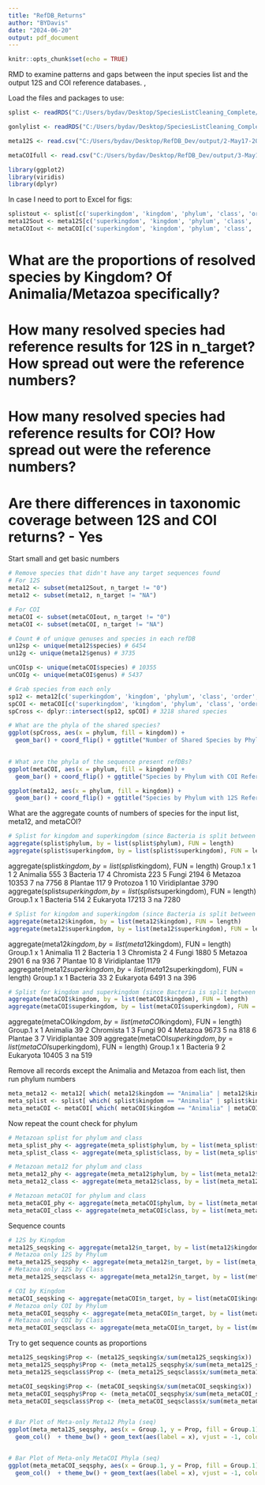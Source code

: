 ```yaml
---
title: "RefDB_Returns"
author: "BYDavis"
date: "2024-06-20"
output: pdf_document
---
```


```r
knitr::opts_chunk$set(echo = TRUE)
```

RMD to examine patterns and gaps between the input species list and the output 12S and COI reference databases.  , 

Load the files and packages to use:
```r
splist <- readRDS("C:/Users/bydav/Desktop/SpeciesListCleaning_Complete/outputs/GNRMaineSpecies_May2024.RDS")

gonlylist <- readRDS("C:/Users/bydav/Desktop/SpeciesListCleaning_Complete/progression/GNRSpList_GenusOnly_May2024.RDS")

meta12S <- read.csv("C:/Users/bydav/Desktop/RefDB_Dev/output/2-May17-2024/12S_REFDB_metasum.csv", header = TRUE)

metaCOIfull <- read.csv("C:/Users/bydav/Desktop/RefDB_Dev/output/3-May19-2024/COI_REFDB_metasum.csv", header = TRUE)

library(ggplot2)
library(viridis)
library(dplyr)
```

In case I need to port to Excel for figs:
```r
splistout <- splist[c('superkingdom', 'kingdom', 'phylum', 'class', 'order', 'family', 'genus', 'species')]
meta12Sout <- meta12S[c('superkingdom', 'kingdom', 'phylum', 'class', 'order', 'family', 'genus', 'species', 'n_target', 'n_unique_seqs')]
metaCOIout <- metaCOI[c('superkingdom', 'kingdom', 'phylum', 'class', 'order', 'family', 'genus', 'species', 'n_target', 'n_unique_seqs')]
```



# What are the proportions of resolved species by Kingdom? Of Animalia/Metazoa specifically?

# How many resolved species had reference results for 12S in n_target? How spread out were the reference numbers?

# How many resolved species had reference results for COI? How spread out were the reference numbers?

# Are there differences in taxonomic coverage between 12S and COI returns? - Yes

Start small and get basic numbers
```r
# Remove species that didn't have any target sequences found
# For 12S
meta12 <- subset(meta12Sout, n_target != "0")
meta12 <- subset(meta12, n_target != "NA")

# For COI
metaCOI <- subset(metaCOIout, n_target != "0")
metaCOI <- subset(metaCOI, n_target != "NA")

# Count # of unique genuses and species in each refDB
un12sp <- unique(meta12$species) # 6454
un12g <- unique(meta12$genus) # 3735

unCOIsp <- unique(metaCOI$species) # 10355
unCOIg <- unique(metaCOI$genus) # 5437

# Grab species from each only
sp12 <- meta12[c('superkingdom', 'kingdom', 'phylum', 'class', 'order', 'family', 'genus', 'species')]
spCOI <- metaCOI[c('superkingdom', 'kingdom', 'phylum', 'class', 'order', 'family', 'genus', 'species')]
spCross <- dplyr::intersect(sp12, spCOI) # 3218 shared species

# What are the phyla of the shared species?
ggplot(spCross, aes(x = phylum, fill = kingdom)) +
  geom_bar() + coord_flip() + ggtitle("Number of Shared Species by Phylum") 
 

# What are the phyla of the sequence present refDBs?
ggplot(metaCOI, aes(x = phylum, fill = kingdom)) +
  geom_bar() + coord_flip() + ggtitle("Species by Phylum with COI References")

ggplot(meta12, aes(x = phylum, fill = kingdom)) +
  geom_bar() + coord_flip() + ggtitle("Species by Phylum with 12S References") 
```


What are the aggregate counts of numbers of species for the input list, meta12, and metaCOI?
```r
# Splist for kingdom and superkingdom (since Bacteria is split between the two)
aggregate(splist$phylum, by = list(splist$phylum), FUN = length)
aggregate(splist$superkingdom, by = list(splist$superkingdom), FUN = length)
```
aggregate(splist$kingdom, by = list(splist$kingdom), FUN = length)
         Group.1     x
1                    1
2       Animalia   555
3       Bacteria    17
4      Chromista   223
5          Fungi  2194
6        Metazoa 10353
7             na  7756
8        Plantae   117
9       Protozoa     1
10 Viridiplantae  3790
aggregate(splist$superkingdom, by = list(splist$superkingdom), FUN = length)
    Group.1     x
1  Bacteria   514
2 Eukaryota 17213
3        na  7280


```r
# Splist for kingdom and superkingdom (since Bacteria is split between the two)
aggregate(meta12$kingdom, by = list(meta12$kingdom), FUN = length)
aggregate(meta12$superkingdom, by = list(meta12$superkingdom), FUN = length)
```
 aggregate(meta12$kingdom, by = list(meta12$kingdom), FUN = length)
        Group.1    x
1      Animalia   11
2      Bacteria    1
3     Chromista    2
4         Fungi 1880
5       Metazoa 2901
6            na  936
7       Plantae   10
8 Viridiplantae 1179
 aggregate(meta12$superkingdom, by = list(meta12$superkingdom), FUN = length)
    Group.1    x
1  Bacteria   33
2 Eukaryota 6491
3        na  396

```r
# Splist for kingdom and superkingdom (since Bacteria is split between the two)
aggregate(metaCOI$kingdom, by = list(metaCOI$kingdom), FUN = length)
aggregate(metaCOI$superkingdom, by = list(metaCOI$superkingdom), FUN = length)
```
 aggregate(metaCOI$kingdom, by = list(metaCOI$kingdom), FUN = length)
        Group.1    x
1      Animalia   39
2     Chromista    1
3         Fungi   90
4       Metazoa 9673
5            na  818
6       Plantae    3
7 Viridiplantae  309
 aggregate(metaCOI$superkingdom, by = list(metaCOI$superkingdom), FUN = length)
    Group.1     x
1  Bacteria     9
2 Eukaryota 10405
3        na   519

Remove all records except the Animalia and Metazoa from each list, then run phylum numbers
```r
meta_meta12 <- meta12[ which( meta12$kingdom == "Animalia" | meta12$kingdom == "Metazoa") , ]
meta_splist <- splist[ which( splist$kingdom == "Animalia" | splist$kingdom == "Metazoa") , ]
meta_metaCOI <- metaCOI[ which( metaCOI$kingdom == "Animalia" | metaCOI$kingdom == "Metazoa") , ]
```

Now repeat the count check for phylum
```r
# Metazoan splist for phylum and class
meta_splist_phy <- aggregate(meta_splist$phylum, by = list(meta_splist$phylum), FUN = length)
meta_splist_class <- aggregate(meta_splist$class, by = list(meta_splist$class), FUN = length)
```


```r
# Metazoan meta12 for phylum and class
meta_meta12_phy <- aggregate(meta_meta12$phylum, by = list(meta_meta12$phylum), FUN = length)
meta_meta12_class <- aggregate(meta_meta12$class, by = list(meta_meta12$class), FUN = length)
```


```r
# Metazoan metaCOI for phylum and class
meta_metaCOI_phy <- aggregate(meta_metaCOI$phylum, by = list(meta_metaCOI$phylum), FUN = length)
meta_metaCOI_class <- aggregate(meta_metaCOI$class, by = list(meta_metaCOI$class), FUN = length)
```

Sequence counts

```r
# 12S by Kingdom
meta12S_seqsking <- aggregate(meta12$n_target, by = list(meta12$kingdom), FUN = sum)
# Metazoa only 12S by Phylum
meta_meta12S_seqsphy <- aggregate(meta_meta12$n_target, by = list(meta_meta12$phylum), FUN = sum)
# Metazoa only 12S by Class
meta_meta12S_seqsclass <- aggregate(meta_meta12$n_target, by = list(meta_meta12$class), FUN = sum)

# COI by Kingdom
metaCOI_seqsking <- aggregate(metaCOI$n_target, by = list(metaCOI$kingdom), FUN = sum)
# Metazoa only COI by Phylum
meta_metaCOI_seqsphy <- aggregate(meta_metaCOI$n_target, by = list(meta_metaCOI$phylum), FUN = sum)
# Metazoa only COI by Class
meta_metaCOI_seqsclass <- aggregate(meta_metaCOI$n_target, by = list(meta_metaCOI$class), FUN = sum)
```

Try to get sequence counts as proportions
```r
meta12S_seqsking$Prop <- (meta12S_seqsking$x/sum(meta12S_seqsking$x))
meta_meta12S_seqsphy$Prop <- (meta_meta12S_seqsphy$x/sum(meta_meta12S_seqsphy$x))
meta_meta12S_seqsclass$Prop <- (meta_meta12S_seqsclass$x/sum(meta_meta12S_seqsclass$x))

metaCOI_seqsking$Prop <- (metaCOI_seqsking$x/sum(metaCOI_seqsking$x))
meta_metaCOI_seqsphy$Prop <- (meta_metaCOI_seqsphy$x/sum(meta_metaCOI_seqsphy$x))
meta_metaCOI_seqsclass$Prop <- (meta_metaCOI_seqsclass$x/sum(meta_metaCOI_seqsclass$x))


# Bar Plot of Meta-only Meta12 Phyla (seq)
ggplot(meta_meta12S_seqsphy, aes(x = Group.1, y = Prop, fill = Group.1)) +
  geom_col()  + theme_bw() + geom_text(aes(label = x), vjust = -1, colour = "black") + labs(x = "Identified Phylum", y = "Proportion of Total Identified Sequences", title = "12S Reference Sequences, By Phylum", fill = "Phylum") +  theme(legend.position = "none") + theme(axis.text.x = element_text(angle=90, vjust=.5, hjust=1))


# Bar Plot of Meta-only MetaCOI Phyla (seq)
ggplot(meta_metaCOI_seqsphy, aes(x = Group.1, y = Prop, fill = Group.1)) +
  geom_col()  + theme_bw() + geom_text(aes(label = x), vjust = -1, colour = "black") + labs(x = "Identified Phylum", y = "Proportion of Total Identified Sequences", title = "COI Reference Sequences, By Phylum", fill = "Phylum") +  theme(legend.position = "none") + theme(axis.text.x = element_text(angle=90, vjust=.5, hjust=1))
```
